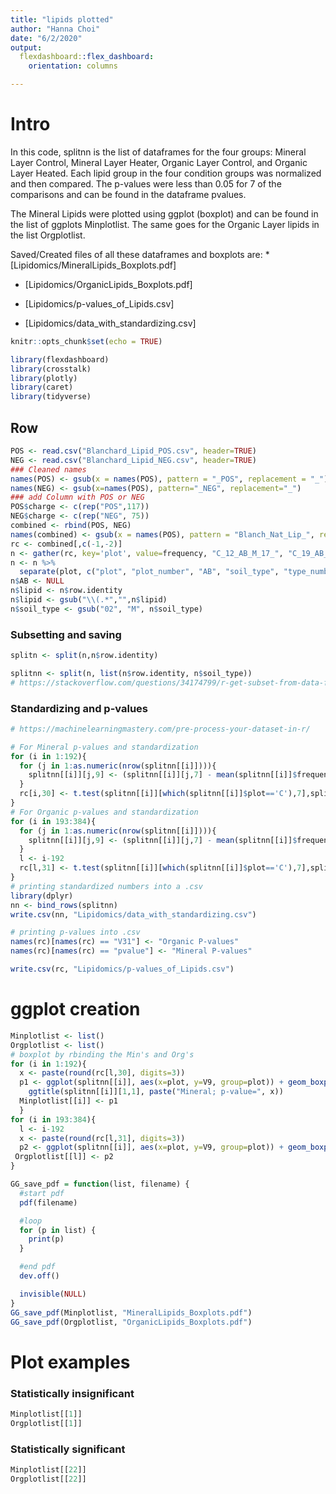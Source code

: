 ```yaml
---
title: "lipids plotted"
author: "Hanna Choi"
date: "6/2/2020"
output:
  flexdashboard::flex_dashboard:
    orientation: columns

---
```

Intro
=====================================  

In this code, splitnn is the list of dataframes for the four groups: Mineral Layer Control, Mineral Layer Heater, Organic Layer Control, and Organic Layer Heated. Each lipid group in the four condition groups was normalized and then compared. The p-values were less than 0.05 for 7 of the comparisons and can be found in the dataframe pvalues. 

The Mineral Lipids were plotted using ggplot (boxplot) and can be found in the list of ggplots Minplotlist. The same goes for the Organic Layer lipids in the list Orgplotlist.

Saved/Created files of all these dataframes and boxplots are:
  * [Lipidomics/MineralLipids_Boxplots.pdf]
  
  * [Lipidomics/OrganicLipids_Boxplots.pdf]
  
  * [Lipidomics/p-values_of_Lipids.csv]
  
  * [Lipidomics/data_with_standardizing.csv]
```r
knitr::opts_chunk$set(echo = TRUE)

library(flexdashboard)
library(crosstalk)
library(plotly)
library(caret)
library(tidyverse)
```

Row
--------------------------------------------------

```r
POS <- read.csv("Blanchard_Lipid_POS.csv", header=TRUE)
NEG <- read.csv("Blanchard_Lipid_NEG.csv", header=TRUE)
### Cleaned names
names(POS) <- gsub(x = names(POS), pattern = "_POS", replacement = "_")  
names(NEG) <- gsub(x=names(POS), pattern="_NEG", replacement="_")
### add Column with POS or NEG
POS$charge <- c(rep("POS",117))
NEG$charge <- c(rep("NEG", 75))
combined <- rbind(POS, NEG)
names(combined) <- gsub(x = names(POS), pattern = "Blanch_Nat_Lip_", replacement = "")  
rc <- combined[,c(-1,-2)]
n <- gather(rc, key='plot', value=frequency, "C_12_AB_M_17_", "C_19_AB_M_16_", "C_14_AB_M_27_", "C_30_AB_M_14_", "C_4_AB_M_08_", "C_7_AB_M_07_"  ,"H_30_AB_M_11_"  ,"H_28_AB_M_03_","H_11_AB_M_13_", "H_17_AB_M_18_"  ,   "H_26_AB_M_12_"   ,  "H_2B_M_02_"    ,  "H_2_AB_M_23_", "H_32_AB_M_20_"   ,  "H_34_AB_M_01_"    , "H_4_AB_M_05_"   ,   "C_19_AB_O_26_"  , "C_27_AB_O_21_"    , "C_12_AB_O_25_"     ,"C_14_AB_O_09_"   ,  "C_34_AB_O_10_" , "C_4_AB_O_04_", "H_17_AB_O_22_",  "H_11_AB_O_24_"    , "H_2_AB_O_15_","H_32_AB_O_19_", "H_4_AB_O_06_")
n <- n %>%
  separate(plot, c("plot", "plot_number", "AB", "soil_type", "type_number"), "_")
n$AB <- NULL
n$lipid <- n$row.identity
n$lipid <- gsub("\\(.*","",n$lipid)
n$soil_type <- gsub("02", "M", n$soil_type)
```

### Subsetting and saving

```r
splitn <- split(n,n$row.identity)

splitnn <- split(n, list(n$row.identity, n$soil_type))
# https://stackoverflow.com/questions/34174799/r-get-subset-from-data-frame-filtering-by-year-date-value
```

### Standardizing and p-values

```r
# https://machinelearningmastery.com/pre-process-your-dataset-in-r/

# For Mineral p-values and standardization
for (i in 1:192){
  for (j in 1:as.numeric(nrow(splitnn[[i]]))){
    splitnn[[i]][j,9] <- (splitnn[[i]][j,7] - mean(splitnn[[i]]$frequency)) / sd(splitnn[[i]]$frequency)
  }
  rc[i,30] <- t.test(splitnn[[i]][which(splitnn[[i]]$plot=='C'),7],splitnn[[i]][which(splitnn[[i]]$plot=='H'),7])$p.value
}
# For Organic p-values and standardization
for (i in 193:384){
  for (j in 1:as.numeric(nrow(splitnn[[i]]))){
    splitnn[[i]][j,9] <- (splitnn[[i]][j,7] - mean(splitnn[[i]]$frequency)) / sd(splitnn[[i]]$frequency) #standardizing both Control and Heat using 1 mean value
  }
  l <- i-192
  rc[l,31] <- t.test(splitnn[[i]][which(splitnn[[i]]$plot=='C'),7],splitnn[[i]][which(splitnn[[i]]$plot=='H'),7])$p.value # using original frequencies
}
# printing standardized numbers into a .csv
library(dplyr)
nn <- bind_rows(splitnn)
write.csv(nn, "Lipidomics/data_with_standardizing.csv")

# printing p-values into .csv
names(rc)[names(rc) == "V31"] <- "Organic P-values"
names(rc)[names(rc) == "pvalue"] <- "Mineral P-values"

write.csv(rc, "Lipidomics/p-values_of_Lipids.csv")
```

ggplot creation
=====================================  


```r
Minplotlist <- list()
Orgplotlist <- list()
# boxplot by rbinding the Min's and Org's
for (i in 1:192){
  x <- paste(round(rc[l,30], digits=3))
  p1 <- ggplot(splitnn[[i]], aes(x=plot, y=V9, group=plot)) + geom_boxplot(aes(fill=plot)) +
    ggtitle(splitnn[[i]][1,1], paste("Mineral; p-value=", x))
  Minplotlist[[i]] <- p1
  }
for (i in 193:384){
  l <- i-192
  x <- paste(round(rc[l,31], digits=3))
  p2 <- ggplot(splitnn[[i]], aes(x=plot, y=V9, group=plot)) + geom_boxplot(aes(fill=plot)) + ggtitle(splitnn[[i]][1,1],paste("Organic; p-value=", x))
 Orgplotlist[[l]] <- p2
}
```

```r
GG_save_pdf = function(list, filename) {
  #start pdf
  pdf(filename)

  #loop
  for (p in list) {
    print(p)
  }

  #end pdf
  dev.off()

  invisible(NULL)
}
GG_save_pdf(Minplotlist, "MineralLipids_Boxplots.pdf")
GG_save_pdf(Orgplotlist, "OrganicLipids_Boxplots.pdf")
```
Plot examples
=====================================  

### Statistically insignificant
```r
Minplotlist[[1]]
Orgplotlist[[1]]
```

### Statistically significant
```r
Minplotlist[[22]]
Orgplotlist[[22]]

```







